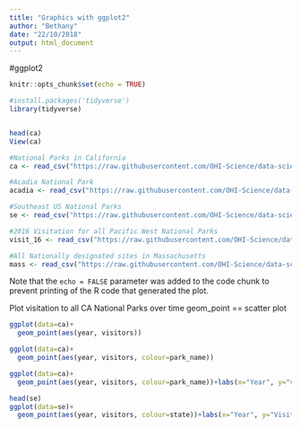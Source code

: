 ```yaml
---
title: "Graphics with ggplot2"
author: "Bethany"
date: "22/10/2018"
output: html_document
---
```

#ggplot2



```r
knitr::opts_chunk$set(echo = TRUE)
```



```r
#install.packages('tidyverse')
library(tidyverse)



```

```r
head(ca)
View(ca)
```



```r
#National Parks in California
ca <- read_csv("https://raw.githubusercontent.com/OHI-Science/data-science-training/master/data/ca.csv") 

#Acadia National Park
acadia <- read_csv("https://raw.githubusercontent.com/OHI-Science/data-science-training/master/data/acadia.csv")

#Southeast US National Parks
se <- read_csv("https://raw.githubusercontent.com/OHI-Science/data-science-training/master/data/se.csv")

#2016 Visitation for all Pacific West National Parks
visit_16 <- read_csv("https://raw.githubusercontent.com/OHI-Science/data-science-training/master/data/visit_16.csv")

#All Nationally designated sites in Massachusetts
mass <- read_csv("https://raw.githubusercontent.com/OHI-Science/data-science-training/master/data/mass.csv")
```

Note that the `echo = FALSE` parameter was added to the code chunk to prevent printing of the R code that generated the plot.

Plot visitation to all CA National Parks over time
geom_point == scatter plot
```r
ggplot(data=ca)+
  geom_point(aes(year, visitors))
```
```r
ggplot(data=ca)+
  geom_point(aes(year, visitors, colour=park_name))
```
```r
ggplot(data=ca)+
  geom_point(aes(year, visitors, colour=park_name))+labs(x="Year", y="visitation", "Calfifornia National Park Visitation")+theme_bw()+theme(legend.title=element_blank())
```


```r
head(se)
ggplot(data=se)+
  geom_point(aes(year, visitors, colour=state))+labs(x="Year", y="Visitation", "Calfifornia National Park Visitation")+theme_classic()+theme(legend.title=element_blank())+theme(axis.text.x = element_text(angle=90))
```

